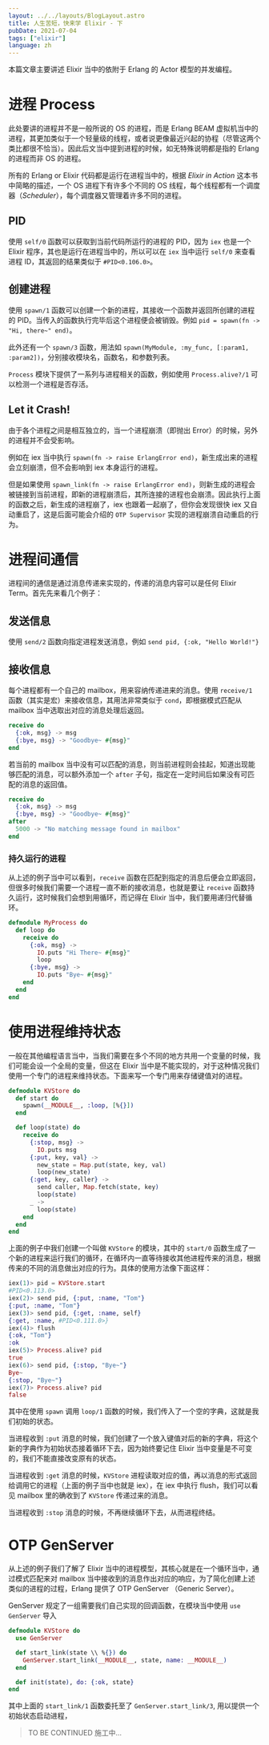 ```yaml
---
layout: ../../layouts/BlogLayout.astro
title: 人生苦短，快来学 Elixir - 下
pubDate: 2021-07-04
tags: ["elixir"]
language: zh
---
```


本篇文章主要讲述 Elixir 当中的依附于 Erlang 的 Actor 模型的并发编程。

# 进程 Process

此处要讲的进程并不是一般所说的 OS 的进程，而是 Erlang BEAM 虚拟机当中的进程，其更加类似于一个轻量级的线程，或者说更像最近兴起的协程（尽管这两个类比都很不恰当）。因此后文当中提到进程的时候，如无特殊说明都是指的 Erlang 的进程而非 OS 的进程。

所有的 Erlang or Elixir 代码都是运行在进程当中的，根据 _Elixir in Action_ 这本书中简略的描述，一个 OS 进程下有许多个不同的 OS 线程，每个线程都有一个调度器（_Scheduler_），每个调度器又管理着许多不同的进程。

## PID

使用 `self/0` 函数可以获取到当前代码所运行的进程的 PID，因为 `iex` 也是一个 Elixir 程序，其也是运行在进程当中的，所以可以在 `iex` 当中运行 `self/0` 来查看进程 ID，其返回的结果类似于 `#PID<0.106.0>`。

## 创建进程

使用 `spawn/1` 函数可以创建一个新的进程，其接收一个函数并返回所创建的进程的 PID。当传入的函数执行完毕后这个进程便会被销毁。例如 `pid = spawn(fn -> "Hi, there~" end)`。

此外还有一个 `spawn/3` 函数，用法如 `spawn(MyModule, :my_func, [:param1, :param2])`，分别接收模块名，函数名，和参数列表。

`Process` 模块下提供了一系列与进程相关的函数，例如使用 `Process.alive?/1` 可以检测一个进程是否存活。

## Let it Crash!

由于各个进程之间是相互独立的，当一个进程崩溃（即抛出 Error）的时候，另外的进程并不会受影响。

例如在 iex 当中执行 `spawn(fn -> raise ErlangError end)`，新生成出来的进程会立刻崩溃，但不会影响到 iex 本身运行的进程。

但是如果使用 `spawn_link(fn -> raise ErlangError end)`，则新生成的进程会被链接到当前进程，即新的进程崩溃后，其所连接的进程也会崩溃。因此执行上面的函数之后，新生成的进程崩了，iex 也跟着一起崩了，但你会发现很快 iex 又自动重启了，这是后面可能会介绍的 `OTP Supervisor` 实现的进程崩溃自动重启的行为。

# 进程间通信

进程间的通信是通过消息传递来实现的，传递的消息内容可以是任何 Elixir Term。首先先来看几个例子：

## 发送信息

使用 `send/2` 函数向指定进程发送消息，例如 `send pid, {:ok, "Hello World!"}`

## 接收信息

每个进程都有一个自己的 mailbox，用来容纳传递进来的消息。使用 `receive/1` 函数（其实是宏）来接收信息，其用法非常类似于 `cond`，即根据模式匹配从 mailbox 当中选取出对应的消息处理后返回。

```elixir
receive do
  {:ok, msg} -> msg
  {:bye, msg} -> "Goodbye~ #{msg}"
end
```

若当前的 mailbox 当中没有可以匹配的消息，则当前进程则会挂起，知道出现能够匹配的消息，可以额外添加一个 `after` 子句，指定在一定时间后如果没有可匹配的消息的返回值。

```elixir
receive do
  {:ok, msg} -> msg
  {:bye, msg} -> "Goodbye~ #{msg}"
after
  5000 -> "No matching message found in mailbox"
end
```

### 持久运行的进程

从上述的例子当中可以看到，`receive` 函数在匹配到指定的消息后便会立即返回，但很多时候我们需要一个进程一直不断的接收消息，也就是要让 `receive` 函数持久运行，这时候我们会想到用循环，而记得在 Elixir 当中，我们要用递归代替循环。

```elixir
defmodule MyProcess do
  def loop do
    receive do
      {:ok, msg} ->
        IO.puts "Hi There~ #{msg}"
        loop
      {:bye, msg} ->
        IO.puts "Bye~ #{msg}"
    end
  end
end
```

# 使用进程维持状态

一般在其他编程语言当中，当我们需要在多个不同的地方共用一个变量的时候，我们可能会设一个全局的变量，但这在 Elixir 当中是不能实现的，对于这种情况我们使用一个专门的进程来维持状态。下面来写一个专门用来存储键值对的进程。

```elixir
defmodule KVStore do
  def start do
    spawn(__MODULE__, :loop, [%{}])
  end

  def loop(state) do
    receive do
      {:stop, msg} ->
        IO.puts msg
      {:put, key, val} ->
        new_state = Map.put(state, key, val)
        loop(new_state)
      {:get, key, caller} ->
        send caller, Map.fetch(state, key)
        loop(state)
      _ ->
        loop(state)
    end
  end
end
```

上面的例子中我们创建一个叫做 `KVStore` 的模块，其中的 `start/0` 函数生成了一个新的进程来运行我们的循环，在循环内一直等待接收其他进程传来的消息，根据传来的不同的消息做出对应的行为。具体的使用方法像下面这样：

```elixir
iex(1)> pid = KVStore.start
#PID<0.113.0>
iex(2)> send pid, {:put, :name, "Tom"}
{:put, :name, "Tom"}
iex(3)> send pid, {:get, :name, self}
{:get, :name, #PID<0.111.0>}
iex(4)> flush
{:ok, "Tom"}
:ok
iex(5)> Process.alive? pid
true
iex(6)> send pid, {:stop, "Bye~"}
Bye~
{:stop, "Bye~"}
iex(7)> Process.alive? pid
false
```

其中在使用 `spawn` 调用 `loop/1` 函数的时候，我们传入了一个空的字典，这就是我们初始的状态。

当进程收到 `:put` 消息的时候，我们创建了一个放入键值对后的新的字典，将这个新的字典作为初始状态接着循环下去，因为始终要记住 Elixir 当中变量是不可变的，我们不能直接改变原有的状态。

当进程收到 `:get` 消息的时候，`KVStore` 进程读取对应的值，再以消息的形式返回给调用它的进程（上面的例子当中也就是 iex），在 iex 中执行 flush，我们可以看见 mailbox 里的确收到了 `KVStore` 传递过来的消息。

当进程收到 `:stop` 消息的时候，不再继续循环下去，从而进程终结。

# OTP GenServer

从上述的例子我们了解了 Elixir 当中的进程模型，其核心就是在一个循环当中，通过模式匹配来对 mailbox 当中接收到的消息作出对应的响应，为了简化创建上述类似的进程的过程，Erlang 提供了 OTP GenServer （Generic Server）。

GenServer 规定了一组需要我们自己实现的回调函数，在模块当中使用 `use GenServer` 导入

```elixir
defmodule KVStore do
  use GenServer

  def start_link(state \\ %{}) do
    GenServer.start_link(__MODULE__, state, name: __MODULE__)
  end

  def init(state), do: {:ok, state}
end
```

其中上面的 `start_link/1` 函数委托至了 `GenServer.start_link/3`, 用以提供一个初始状态启动进程，

> TO BE CONTINUED
> 施工中...
